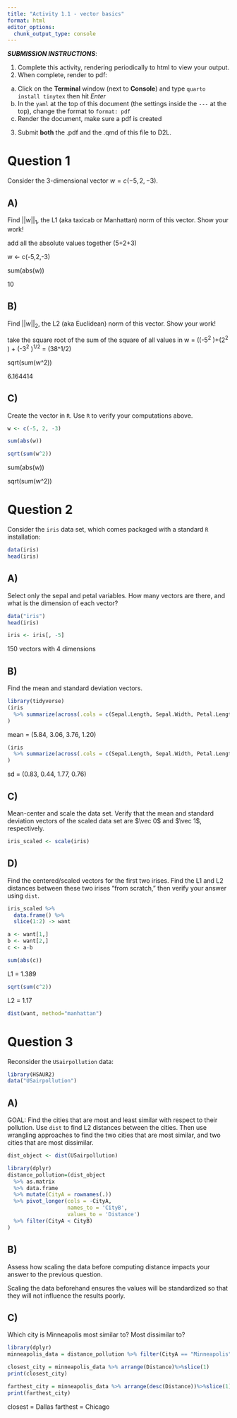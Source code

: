 ```yaml
---
title: "Activity 1.1 - vector basics"
format: html
editor_options: 
  chunk_output_type: console
---
```


***SUBMISSION INSTRUCTIONS***:

1.  Complete this activity, rendering periodically to html to view your output.\
2.  When complete, render to pdf:

<!-- -->

a.  Click on the **Terminal** window (next to **Console**) and type `quarto install tinytex` then hit *Enter*
b.  In the `yaml` at the top of this document (the settings inside the `---` at the top), change the format to `format: pdf`
c.  Render the document, make sure a pdf is created

<!-- -->

3.  Submit **both** the .pdf and the .qmd of this file to D2L.

# Question 1

Consider the 3-dimensional vector $w = c(-5, 2, -3)$.

## A)

Find $||w||_1$, the L1 (aka taxicab or Manhattan) norm of this vector. Show your work!

add all the absolute values together (5+2+3)

w \<- c(-5,2,-3)

sum(abs(w))

10

## B)

Find $||w||_2$, the L2 (aka Euclidean) norm of this vector. Show your work!

take the square root of the sum of the square of all values in w = ((-5^2^ )+(2^2^ ) + (-3^2^ )^1/2^ = (38\^1/2)

sqrt(sum(w\^2))

6.164414

## C)

Create the vector in `R`. Use `R` to verify your computations above.

```r
w <- c(-5, 2, -3)
```
```r
sum(abs(w))

```
```r
sqrt(sum(w^2))

```


sum(abs(w))

sqrt(sum(w\^2))

# Question 2

Consider the `iris` data set, which comes packaged with a standard `R` installation:

```r
data(iris)
head(iris)
```

## A)

Select only the sepal and petal variables. How many vectors are there, and what is the dimension of each vector?
```r
data("iris")
head(iris)

```
```r
iris <- iris[, -5]

```

150 vectors with 4 dimensions

## B)

Find the mean and standard deviation vectors.
```r
library(tidyverse)
(iris
  %>% summarize(across(.cols = c(Sepal.Length, Sepal.Width, Petal.Length, Petal.Width), .fns = mean))
)

```
mean = (5.84, 3.06, 3.76, 1.20)
```r
(iris
  %>% summarize(across(.cols = c(Sepal.Length, Sepal.Width, Petal.Length, Petal.Width), .fns = sd))
)
```
sd = (0.83, 0.44, 1.77, 0.76)

## C)

Mean-center and scale the data set. Verify that the mean and standard deviation vectors of the scaled data set are $\vec 0$ and $\vec 1$, respectively.

```r
iris_scaled <- scale(iris)
```

## D)

Find the centered/scaled vectors for the first two irises. Find the L1 and L2 distances between these two irises "from scratch," then verify your answer using `dist`.
```r
iris_scaled %>%
  data.frame() %>%
  slice(1:2) -> want

a <- want[1,]
b <- want[2,]
c <- a-b
```
```r
sum(abs(c))
```
L1 = 1.389

```r
sqrt(sum(c^2))
```
L2 = 1.17


```r
dist(want, method="manhattan")
```


# Question 3

Reconsider the `USairpollution` data:

```r
library(HSAUR2)
data("USairpollution")
```

## A)

GOAL: Find the cities that are most and least similar with respect to their pollution. Use `dist` to find L2 distances between the cities. Then use wrangling approaches to find the two cities that are most similar, and two cities that are most dissimilar.

```r
dist_object <- dist(USairpollution)

```
```r
library(dplyr)
distance_pollution=(dist_object
  %>% as.matrix
  %>% data.frame
  %>% mutate(CityA = rownames(.))
  %>% pivot_longer(cols = -CityA, 
                   names_to = 'CityB', 
                   values_to = 'Distance')
  %>% filter(CityA < CityB)
) 
```


## B)

Assess how scaling the data before computing distance impacts your answer to the previous question.

Scaling the data beforehand ensures the values will be standardized so that they will not influence the results poorly.

## C)

Which city is Minneapolis most similar to? Most dissimilar to?

```r
library(dplyr)
minneapolis_data = distance_pollution %>% filter(CityA == "Minneapolis" | CityB == "Minneapolis")
```
```r
closest_city = minneapolis_data %>% arrange(Distance)%>%slice(1)
print(closest_city)
```
```r
farthest_city = minneapolis_data %>% arrange(desc(Distance))%>%slice(1)
print(farthest_city)
```
closest = Dallas
farthest = Chicago

